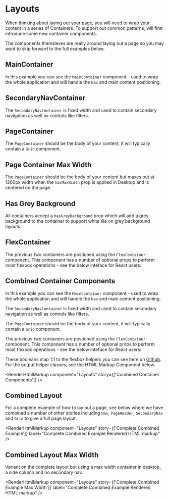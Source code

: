 
<Meta of={LayoutStories} />

# Layouts

When thinking about laying out your page, you will need to wrap your content in a series of Containers. To support out common patterns, will first introduce some new container components.

The components themsleves are really around laying out a page so you may want to skip forward to the full examples below.

## MainContainer

In this example you can see the `MainContainer` component - used to wrap the whole application and will handle the `Nav` and main content positioning.

<Canvas>
  <Story of={LayoutStories.MainContainerStory} />
</Canvas>

<RenderHtmlMarkup component="Layouts" story="Main Container" />

## SecondaryNavContainer

The `SecondaryNavContainer` is fixed width and used to contain secondary navigation as well as controls like filters.

<Canvas>
  <Story of={LayoutStories.SecondaryNavContainerStory} />
</Canvas>

<RenderHtmlMarkup component="Layouts" story="Secondary Nav Container" />

## PageContainer

The `PageContainer` should be the body of your content, it will typically contain a `Grid` component.

<Canvas>
  <Story of={LayoutStories.PageContainerStory} />
</Canvas>

<RenderHtmlMarkup component="Layouts" story="Page Container" />

## Page Container Max Width

The `PageContainer` should be the body of your content but maxes out at 1200px width when the `hasMaxWidth` prop is applied in Desktop and is centered on the page.

<Canvas>
  <Story of={LayoutStories.PageContainerMaxWidth} />
</Canvas>

<RenderHtmlMarkup component="Layouts" story="Page Container Max Width" />

## Has Grey Background

All containers accept a `hasGreyBackground` prop which will add a grey background to the container to support white tile on grey background layouts

<Canvas>
  <Story of={LayoutStories.HasGreyBackground} />
</Canvas>

<RenderHtmlMarkup component="Layouts" story="Has Grey Background" />

## FlexContainer

The previous two containers are postioned using the `FlexContainer` component. This component has a number of optional props to perform most flexbox operations - see the below inteface for React users:

<ArgsTable of={FlexContainer} />

<Canvas>
  <Story of={LayoutStories.FlexContainerStory} />
</Canvas>

<RenderHtmlMarkup component="Layouts" story="Flex Container" />

## Combined Container Components

In this example you can see the `MainContainer` component - used to wrap the whole application and will handle the `Nav` and main content positioning.

The `SecondaryNavContainer` is fixed width and used to contain secondary navigation as well as controls like filters.

The `PageContainer` should be the body of your content, it will typically contain a `Grid` component.

The previous two containers are postioned using the `FlexContainer` component. This component has a number of optional props to perform most flexbox operations - see the below inteface for React users:

These booleans map 1:1 to the flexbox helpers you can see here on [Github](https://github.com/reapit/foundations/blob/master/packages/elements/src/styles-v3/base/flexbox.ts). For the output helper classes, see the HTML Markup Component below.

<Canvas>
  <Story of={LayoutStories.CombinedContainerComponents} />
</Canvas>

<RenderHtmlMarkup component="Layouts" story={['Combined Container Components']} />

## Combined Layout

For a complete example of how to lay out a page, see below where we have combined a number of other stories including `Nav`, `PageHeader`, `SecondaryNav` and `Grid` to give a full page layout.

<Canvas>
  <Story of={LayoutStories.CompleteCombinedExample} />
</Canvas>

<RenderHtmlMarkup
  component="Layouts"
  story={['Complete Combined Example']}
  label="Complete Combined Example Rendered HTML markup"
/>

## Combined Layout Max Width

Variant on the complete layout but using a max width container in desktop, a side column and no secondary nav.

<Canvas>
  <Story of={LayoutStories.CompleteCombinedExampleMaxWidth} />
</Canvas>

<RenderHtmlMarkup
  component="Layouts"
  story={['Complete Combined Example Max Width']}
  label="Complete Combined Example Rendered HTML markup"
/>
